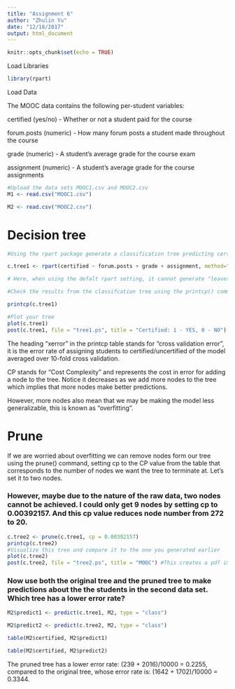 ```yaml
---
title: "Assignment 6"
author: "Zhulin Yu"
date: "12/18/2017"
output: html_document
---
```


```r
knitr::opts_chunk$set(echo = TRUE)
```

Load Libraries

```r
library(rpart)
```

Load Data

The MOOC data contains the following per-student variables:

certified (yes/no) - Whether or not a student paid for the course  

forum.posts (numeric) - How many forum posts a student made throughout the course

grade (numeric) - A student's average grade for the course exam

assignment (numeric) - A student's average grade for the course assignments

```r
#Upload the data sets MOOC1.csv and MOOC2.csv
M1 <- read.csv("MOOC1.csv")

M2 <- read.csv("MOOC2.csv")

```

# Decision tree
```r
#Using the rpart package generate a classification tree predicting certified from the other variables in the M1 data frame.

c.tree1 <- rpart(certified ~ forum.posts + grade + assignment, method="class", data=M1, control=rpart.control(minsplit=2, minbucket=1, cp=0.0001))

# Here, when using the defalt rpart setting, it cannot generate "leaves" and lead to "fit is not a tree, just a root" error. So I modified the fit setting to cp=0.002, which decrease the criterion to split data and also generate a number of branches.

#Check the results from the classifcation tree using the printcp() command

printcp(c.tree1)

#Plot your tree
plot(c.tree1)
post(c.tree1, file = "tree1.ps", title = "Certified: 1 - YES, 0 - NO")
```

The heading "xerror" in the printcp table stands for "cross validation error", it is the error rate of assigning students to certified/uncertified of the model averaged over 10-fold cross validation.

CP stands for "Cost Complexity" and represents the cost in error for adding a node to the tree. Notice it decreases as we add more nodes to the tree which implies that more nodes make better predictions.

However, more nodes also mean that we may be making the model less generalizable, this is known as "overfitting".

# Prune

If we are worried about overfitting we can remove nodes form our tree using the prune() command, setting cp to the CP value from the table that corresponds to the number of nodes we want the tree to terminate at. Let's set it to two nodes.

### However, maybe due to the nature of the raw data, two nodes cannot be achieved. I could only get 9 nodes by setting cp to 0.00392157. And this cp value reduces node number from 272 to 20.

```r
c.tree2 <- prune(c.tree1, cp = 0.00392157)
printcp(c.tree2)
#Visualize this tree and compare it to the one you generated earlier
plot(c.tree2)
post(c.tree2, file = "tree2.ps", title = "MOOC") #This creates a pdf image of the tree
```

### Now use both the original tree and the pruned tree to make predictions about the the students in the second data set. Which tree has a lower error rate?

```r
M2$predict1 <- predict(c.tree1, M2, type = "class")

M2$predict2 <- predict(c.tree2, M2, type = "class")

table(M2$certified, M2$predict1)

table(M2$certified, M2$predict2)

```

The pruned tree has a lower error rate: (239 + 2016)/10000 = 0.2255, compared to the original tree, whose error rate is: (1642 + 1702)/10000 = 0.3344.